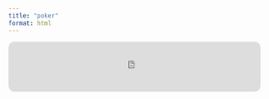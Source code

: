 ```yaml
---
title: "poker"
format: html
---
```

:::: {.content-visible when-format="html"}
<iframe style="border-radius:12px" src="https://open.spotify.com/embed/track/486YUqcmF9IWPkreU0THcQ?utm_source=generator" width="100%" height="100" frameBorder="0" allowfullscreen="" allow="autoplay; clipboard-write; encrypted-media; fullscreen; picture-in-picture" loading="lazy"></iframe>
::::
